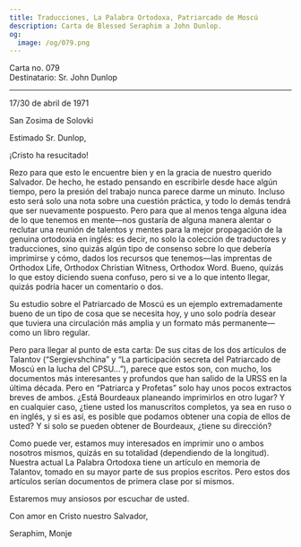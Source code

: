 ```yaml
---
title: Traducciones, La Palabra Ortodoxa, Patriarcado de Moscú
description: Carta de Blessed Seraphim a John Dunlop.
og:
  image: /og/079.png
---
```


<div style={{textAlign:'right', fontFamily:'monospace'}}>Carta no. 079</div>
<div style={{textAlign:'left', fontFamily:'monospace'}}>Destinatario: Sr. John Dunlop</div>

---

17/30 de abril de 1971

San Zosima de Solovki

Estimado Sr. Dunlop,

¡Cristo ha resucitado!

Rezo para que esto le encuentre bien y en la gracia de nuestro querido Salvador. De hecho, he estado pensando en escribirle desde hace algún tiempo, pero la presión del trabajo nunca parece darme un minuto. Incluso esto será solo una nota sobre una cuestión práctica, y todo lo demás tendrá que ser nuevamente pospuesto. Pero para que al menos tenga alguna idea de lo que tenemos en mente—nos gustaría de alguna manera alentar o reclutar una reunión de talentos y mentes para la mejor propagación de la genuina ortodoxia en inglés: es decir, no solo la colección de traductores y traducciones, sino quizás algún tipo de consenso sobre lo que debería imprimirse y cómo, dados los recursos que tenemos—las imprentas de Orthodox Life, Orthodox Christian Witness, Orthodox Word. Bueno, quizás lo que estoy diciendo suena confuso, pero si ve a lo que intento llegar, quizás podría hacer un comentario o dos.

Su estudio sobre el Patriarcado de Moscú es un ejemplo extremadamente bueno de un tipo de cosa que se necesita hoy, y uno solo podría desear que tuviera una circulación más amplia y un formato más permanente—como un libro regular.

Pero para llegar al punto de esta carta: De sus citas de los dos artículos de Talantov (“Sergievshchina” y “La participación secreta del Patriarcado de Moscú en la lucha del CPSU...”), parece que estos son, con mucho, los documentos más interesantes y profundos que han salido de la URSS en la última década. Pero en “Patriarca y Profetas” solo hay unos pocos extractos breves de ambos. ¿Está Bourdeaux planeando imprimirlos en otro lugar? Y en cualquier caso, ¿tiene usted los manuscritos completos, ya sea en ruso o en inglés, y si es así, es posible que podamos obtener una copia de ellos de usted? Y si solo se pueden obtener de Bourdeaux, ¿tiene su dirección?

Como puede ver, estamos muy interesados en imprimir uno o ambos nosotros mismos, quizás en su totalidad (dependiendo de la longitud). Nuestra actual La Palabra Ortodoxa tiene un artículo en memoria de Talantov, tomado en su mayor parte de sus propios escritos. Pero estos dos artículos serían documentos de primera clase por sí mismos.

Estaremos muy ansiosos por escuchar de usted.

Con amor en Cristo nuestro Salvador,

Seraphim, Monje